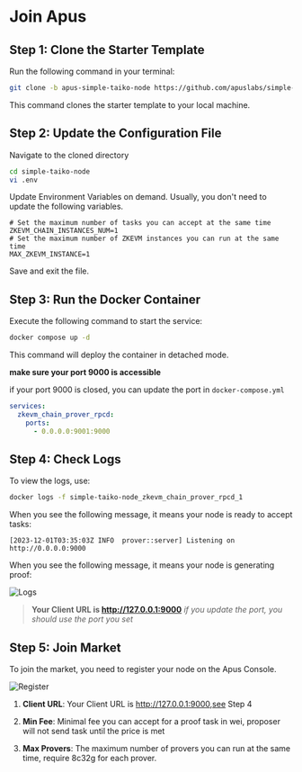 # Join Apus

## Step 1: Clone the Starter Template

Run the following command in your terminal:

```bash
git clone -b apus-simple-taiko-node https://github.com/apuslabs/simple-taiko-node.git
```

This command clones the starter template to your local machine.

## Step 2: Update the Configuration File

Navigate to the cloned directory

```bash
cd simple-taiko-node
vi .env
```

Update Environment Variables on demand. Usually, you don't need to update the following variables.

```shell
# Set the maximum number of tasks you can accept at the same time
ZKEVM_CHAIN_INSTANCES_NUM=1
# Set the maximum number of ZKEVM instances you can run at the same time
MAX_ZKEVM_INSTANCE=1
```
Save and exit the file.

## Step 3: Run the Docker Container

Execute the following command to start the service:
```bash
docker compose up -d
```
This command will deploy the container in detached mode.

**make sure your port 9000 is accessible**

if your port 9000 is closed, you can update the port in `docker-compose.yml`
```yml
services:
  zkevm_chain_prover_rpcd:
    ports:
      - 0.0.0.0:9001:9000
```

## Step 4: Check Logs

To view the logs, use:
```bash
docker logs -f simple-taiko-node_zkevm_chain_prover_rpcd_1
```

When you see the following message, it means your node is ready to accept tasks:
```
[2023-12-01T03:35:03Z INFO  prover::server] Listening on http://0.0.0.0:9000
```
When you see the following message, it means your node is generating proof:

![Logs](https://1688.311688.xyz/share/your/images/save/your/photos/2023/11/27/6563f499a7c8d.png)

> **Your Client URL is http://127.0.0.1:9000**
> *if you update the port, you should use the port you set*

## Step 5: Join Market

To join the market, you need to register your node on the Apus Console.

![Register](https://1688.311688.xyz/share/your/images/save/your/photos/2023/12/01/6569566d1f6a6.png)


1. **Client URL**: Your Client URL is http://127.0.0.1:9000,see Step 4

2. **Min Fee**: Minimal fee you can accept for a proof task in wei, proposer will not send task until the price is met

3. **Max Provers**: The maximum number of provers you can run at the same time, require 8c32g for each prover.
